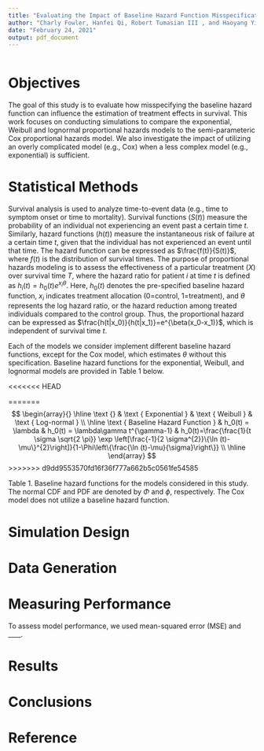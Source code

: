 ```yaml
---
title: "Evaluating the Impact of Baseline Hazard Function Misspecification on Treatment Effect Estimation"
author: "Charly Fowler, Hanfei Qi, Robert Tumasian III , and Haoyang Yi"
date: "February 24, 2021"
output: pdf_document
---
```


```r

```

# Objectives

The goal of this study is to evaluate how misspecifying the baseline hazard function can influence the estimation of treatment effects in survival. This work focuses on conducting simulations to compare the exponential, Weibull and lognormal proportional hazards models to the semi-parameteric Cox proportional hazards model. We also investigate the impact of utilizing an overly complicated model (e.g., Cox) when a less complex model (e.g., exponential) is sufficient.

# Statistical Methods

Survival analysis is used to analyze time-to-event data (e.g., time to symptom onset or time to mortality). Survival functions ($S(t)$) measure the probability of an individual not experiencing an event past a certain time $t$. Similarly, hazard functions ($h(t)$) measure the instantaneous risk of failure at a certain time $t$, given that the individual has not experienced an event until that time. The hazard function can be expressed as $\frac{f(t)}{S(t)}$, where $f(t)$ is the distribution of survival times.\par

The purpose of proportional hazards modeling is to assess the effectiveness of a particular treatment ($X$) over survival time $T$, where the hazard ratio for patient $i$ at time $t$ is defined as $h_i(t)=h_0(t)e^{x_i\theta}$. Here, $h_0(t)$ denotes the pre-specified baseline hazard function, $x_i$ indicates treatment allocation (0=control, 1=treatment), and $\theta$ represents the log hazard ratio, or the hazard reduction among treated individuals compared to the control group. Thus, the proportional hazard can be expressed as $\frac{h(t|x_0)}{h(t|x_1)}=e^{\beta(x_0-x_1)}$, which is independent of survival time $t$.\par

Each of the models we consider implement different baseline hazard functions, except for the Cox model, which estimates $\theta$ without this specification. Baseline hazard functions for the exponential, Weibull, and lognormal models are provided in Table 1 below.

<<<<<<< HEAD
\begin{center}
\begin{tabular}{|c|c|}
\hline
\textbf{Model} & \textbf{Baseline Hazard Function} \\
\hline
Exponential & $1/\lambda$ \\
\hline
Weibull & $\lambda^ppt^{p-1}$ \\
\hline
Lognormal & $\frac{(1/t\sigma)*\Phi(log(t)/\sigma)}{\phi(-log(t)/\sigma)}$ \\
\hline
Cox & - \\
\hline
\end{tabular}
\end{center}
=======
$$
\begin{array}{}
\hline \text {} & \text { Exponential } & \text { Weibull } & \text { Log-normal } \\
\hline
\text { Baseline Hazard Function } & h_0(t) = \lambda & h_0(t) = \lambda\gamma t^{\gamma-1} & h_0(t)=\frac{\frac{1}{t \sigma \sqrt{2 \pi}} \exp \left[\frac{-1}{2 \sigma^{2}}\{\ln (t)-\mu\}^{2}\right]}{1-\Phi\left\{\frac{\ln (t)-\mu}{\sigma}\right\}} \\
\hline
\end{array}
$$
>>>>>>> d9dd9553570fd16f36f777a662b5c0561fe54585

Table 1. Baseline hazard functions for the models considered in this study. The normal CDF and PDF are denoted by $\Phi$ and $\phi$, respectively. The Cox model does not utilize a baseline hazard function.

# Simulation Design



# Data Generation



# Measuring Performance

To assess model performance, we used mean-squared error (MSE) and ____. 

# Results


# Conclusions

# Reference